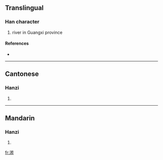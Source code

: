 ==Translingual==

===Han character===
{{Han char|rn=85|rad=水|as=10|sn=13|four=3411<sub>4</sub>|canj=水木土土 (EDGG)}}

# river in Guangxi province

====References====
* {{Han ref|kx=0639.130|dkj=17923|dj=1046.060|hdz=31695.010|uh=6E8E|ud=28302|bh=DE60|bd=56928}}

----

==Cantonese==

===Hanzi===
{{yue-hanzi|jyut=|y=gwai3}}

# {{defn|Cantonese|sort=水10}}

----

==Mandarin==

===Hanzi===
{{cmn-hanzi|pin=[[guì]] ([[gui4]])|wg=kuei<sup>4</sup>}}

# {{defn|Mandarin|sort=水10}}

[[fr:溎]]